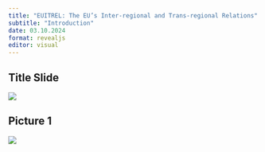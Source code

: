 ```yaml
---
title: "EUITREL: The EU’s Inter-regional and Trans-regional Relations"
subtitle: "Introduction"
date: 03.10.2024
format: revealjs
editor: visual
---
```


## Title Slide

![](images/Yeşil ile Küre Simgesi Gençlik Ağı Konferansı Afiş.png)

## Picture 1

![](images/Week_1_regionalism_page-0001.jpg)

